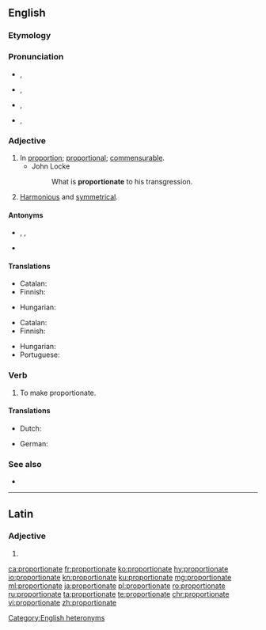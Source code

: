 ==English==

===Etymology===
{{etyl|la|en}} {{lena}} {{m|la|proportionatus}}

===Pronunciation===
* {{a|adjective|UK}} {{enPR|prə-pôʹshə-nət}}, {{IPA|/pɹəˈpɔːʃənət/|lang=en}}
* {{a|adjective|US}} {{enPR|prə-pôrʹshə-nət}}, {{IPA|/pɹəˈpɔɹʃənət/|lang=en}}
* {{a|verb|UK}} {{enPR|prə-pôʹshə-nāt}}, {{IPA|/pɹəˈpɔːʃəneɪt/|lang=en}}
* {{a|verb|US}} {{enPR|prə-pôrʹshə-nāt}}, {{IPA|/pɹəˈpɔɹʃəneɪt/|lang=en}}

===Adjective===
{{en-adj}}

# In [[proportion]]; [[proportional]]; [[commensurable]].
#* John Locke
#*: What is '''proportionate''' to his transgression.
# [[harmonious|Harmonious]] and [[symmetrical]].

====Antonyms====
* {{sense|in proportion}} {{l|en|disproportionate}}, {{l|en|nonproportionate}}, {{l|en|unproportionate}}
* {{sense|harmonious and symmetrical}}

====Translations====
{{trans-top|proportional}}
* Catalan: {{t+|ca|proporcional}}
* Finnish: {{t+|fi|suhteellinen}}
{{trans-mid}}
* Hungarian: {{t+|hu|arányos}}
{{trans-bottom}}

{{trans-top|harmonious and symmetrical}}
* Catalan: {{t+|ca|proporcional}}
* Finnish: {{t|fi|sopusuhtainen}}
{{trans-mid}}
* Hungarian: {{t+|hu|arányos}}
* Portuguese: {{t+|pt|proporcional}}
{{trans-bottom}}

===Verb===
{{en-verb|proportionat}}

# {{lb|en|transitive}} To make proportionate.

====Translations====
{{trans-top|to make proportionate}}
* Dutch: {{t+|nl|proportioneren}}
{{trans-mid}}
* German: {{t+|de|proportionieren}}
{{trans-bottom}}

===See also===
* {{l|en|apportion}}

[[Category:English heteronyms]]

----

==Latin==

===Adjective===
{{la-adj-form|prōportiōnāte}}

# {{inflection of|prōportiōnātus||voc|m|s|lang=la}}

[[ca:proportionate]]
[[fr:proportionate]]
[[ko:proportionate]]
[[hy:proportionate]]
[[io:proportionate]]
[[kn:proportionate]]
[[ku:proportionate]]
[[mg:proportionate]]
[[ml:proportionate]]
[[ja:proportionate]]
[[pl:proportionate]]
[[ro:proportionate]]
[[ru:proportionate]]
[[ta:proportionate]]
[[te:proportionate]]
[[chr:proportionate]]
[[vi:proportionate]]
[[zh:proportionate]]